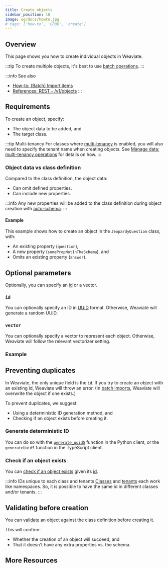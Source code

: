 ```yaml
---
title: Create objects
sidebar_position: 10
image: og/docs/howto.jpg
# tags: ['how-to', 'CRUD', 'create']
---
```



## Overview

This page shows you how to create individual objects in Weaviate.

:::tip To create multiple objects, it's best to use [batch operations](./import.mdx).
:::

:::info See also
- [How-to: (Batch) Import items](./import.mdx)
- [References: REST - /v1/objects](../api/rest/objects.md)
:::


## Requirements

To create an object, specify:
* The object data to be added, and
* The target class.

:::tip Multi-tenancy
For classes where [multi-tenancy](../concepts/data.md#multi-tenancy) is enabled, you will also need to specify the tenant name when creating objects. See [Manage data: multi-tenancy operations](./multi-tenancy.md) for details on how.
:::

### Object data vs class definition

Compared to the class definition, the object data:
- Can omit defined properties.
- Can include new properties.

:::info
Any new properties will be added to the class definition during object creation with [auto-schema](../config-refs/schema.md#autoschema).
:::

#### Example

This example shows how to create an object in the `JeopardyQuestion` class, with:
- An existing property (`question`),
- A new property (`somePropNotInTheSchema`), and
- Omits an existing property (`answer`).

<Tabs groupId="languages">
  <TabItem value="py" label="Python">
    <FilteredTextBlock
      text={PyCode}
      startMarker="# CreateObject START"
      endMarker="# CreateObject END"
      language="py"
    />
  </TabItem>

  <TabItem value="js" label="TypeScript">
    <FilteredTextBlock
      text={TSCode}
      startMarker="// CreateObject START"
      endMarker="// CreateObject END"
      language="ts"
    />
  </TabItem>
</Tabs>


## Optional parameters

Optionally, you can specify an [id](../api/graphql/additional-properties.md#id) or a vector.

### `id`

You can optionally specify an ID in [UUID](https://en.wikipedia.org/wiki/Universally_unique_identifier) format. Otherwise, Weaviate will generate a random UUID.

### `vector`

You can optionally specify a vector to represent each object. Otherwise, Weaviate will follow the relevant vectorizer setting.

### Example

<Tabs groupId="languages">
  <TabItem value="py" label="Python">
    <FilteredTextBlock
      text={PyCode}
      startMarker="# CreateObjectWithIdAndVector START"
      endMarker="# CreateObjectWithIdAndVector END"
      language="py"
    />
  </TabItem>

  <TabItem value="js" label="TypeScript">
    <FilteredTextBlock
      text={TSCode}
      startMarker="// CreateObjectWithIdAndVector START"
      endMarker="// CreateObjectWithIdAndVector END"
      language="ts"
    />
  </TabItem>
</Tabs>

## Preventing duplicates

In Weaviate, the only unique field is the `id`. If you try to create an object with an existing id, Weaviate will throw an error. (In [batch imports](./import.mdx#managing-potential-duplication), Weaviate will overwrite the object if one exists.)

To prevent duplicates, we suggest:
- Using a deterministic ID generation method, and
- Checking if an object exists before creating it.

### Generate deterministic ID

You can do so with the [`generate_uuid5`](https://weaviate-python-client.readthedocs.io/en/stable/weaviate.util.html#weaviate.util.generate_uuid5) function in the Python client, or the `generateUuid5` function in the TypeScript client.

### Check if an object exists

You can [check if an object exists](./read.mdx#check-object-existence) given its [id](../api/graphql/additional-properties.md#id).

:::info IDs unique to each class and tenants
[Classes](../concepts/data.md#class-collections) and [tenants](../concepts/data.md#multi-tenancy) each work like namespaces. So, it is possible to have the same id in different classes and/or tenants.
:::

## Validating before creation

You can [validate](../api/rest/objects.md#validate-a-data-object) an object against the class definition before creating it.

This will confirm:
- Whether the creation of an object will succeed, and
- That it doesn't have any extra properties vs. the schema.

<Tabs groupId="languages">
  <TabItem value="py" label="Python">
    <FilteredTextBlock
      text={PyCode}
      startMarker="# ValidateObject START"
      endMarker="# ValidateObject END"
      language="py"
    />
  </TabItem>

  <TabItem value="js" label="TypeScript">
    <FilteredTextBlock
      text={TSCode}
      startMarker="// ValidateObject START"
      endMarker="// ValidateObject END"
      language="ts"
    />
  </TabItem>
</Tabs>


## More Resources


<DocsMoreResources />
